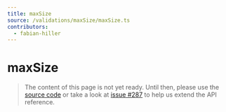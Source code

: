 ```yaml
---
title: maxSize
source: /validations/maxSize/maxSize.ts
contributors:
  - fabian-hiller
---
```


# maxSize

> The content of this page is not yet ready. Until then, please use the [source code](https://github.com/fabian-hiller/valibot/blob/main/library/src/validations/maxSize/maxSize.ts) or take a look at [issue #287](https://github.com/fabian-hiller/valibot/issues/287) to help us extend the API reference.
